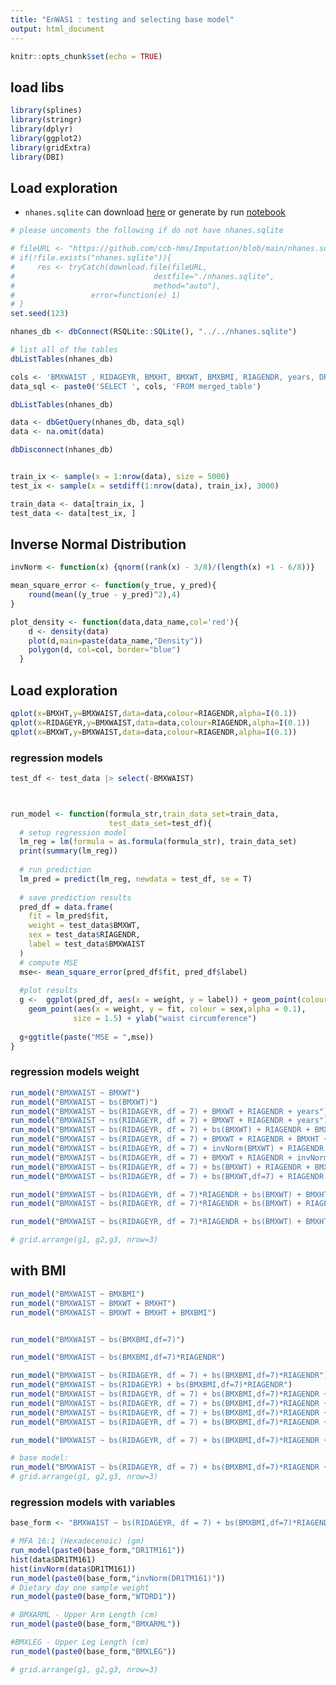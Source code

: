 ```yaml
---
title: "EnWAS1 : testing and selecting base model"
output: html_document
---
```


```r
knitr::opts_chunk$set(echo = TRUE)
```

## load libs
```r
library(splines)
library(stringr)
library(dplyr)
library(ggplot2)
library(gridExtra)
library(DBI)
```

## Load exploration

- `nhanes.sqlite` can download [here](https://github.com/ccb-hms/Imputation/blob/main/nhanes.sqlite) or generate by run [notebook](https://ccb-hms.github.io/Imputation/6_nhanes_data/nhanes_exploratory.html)

```r

# please uncoments the following if do not have nhanes.sqlite

# fileURL <- "https://github.com/ccb-hms/Imputation/blob/main/nhanes.sqlite"
# if(!file.exists("nhanes.sqlite")){
#     res <- tryCatch(download.file(fileURL,
#                               destfile="./nhanes.sqlite",
#                               method="auto"),
#                 error=function(e) 1)
# }
set.seed(123)

nhanes_db <- dbConnect(RSQLite::SQLite(), "../../nhanes.sqlite")

# list all of the tables
dbListTables(nhanes_db)

cols <- 'BMXWAIST , RIDAGEYR, BMXHT, BMXWT, BMXBMI, RIAGENDR, years, DR1TM161, WTDRD1, BMXLEG, BMXARML '
data_sql <- paste0('SELECT ', cols, 'FROM merged_table')

dbListTables(nhanes_db)

data <- dbGetQuery(nhanes_db, data_sql)
data <- na.omit(data)

dbDisconnect(nhanes_db)


train_ix <- sample(x = 1:nrow(data), size = 5000)
test_ix <- sample(x = setdiff(1:nrow(data), train_ix), 3000)

train_data <- data[train_ix, ]
test_data <- data[test_ix, ]
```

## Inverse Normal Distribution

```r
invNorm <- function(x) {qnorm((rank(x) - 3/8)/(length(x) +1 - 6/8))}

mean_square_error <- function(y_true, y_pred){
    round(mean((y_true - y_pred)^2),4)
}

plot_density <- function(data,data_name,col='red'){
    d <- density(data)
    plot(d,main=paste(data_name,"Density"))
    polygon(d, col=col, border="blue")
  }


```

## Load exploration


```r



qplot(x=BMXHT,y=BMXWAIST,data=data,colour=RIAGENDR,alpha=I(0.1))
qplot(x=RIDAGEYR,y=BMXWAIST,data=data,colour=RIAGENDR,alpha=I(0.1))
qplot(x=BMXWT,y=BMXWAIST,data=data,colour=RIAGENDR,alpha=I(0.1))
```




### regression models


```r
test_df <- test_data |> select(-BMXWAIST)



run_model <- function(formula_str,train_data_set=train_data,
                      test_data_set=test_df){
  # setup regression model
  lm_reg = lm(formula = as.formula(formula_str), train_data_set)
  print(summary(lm_reg))
  
  # run prediction
  lm_pred = predict(lm_reg, newdata = test_df, se = T)
  
  # save prediction results
  pred_df = data.frame(
    fit = lm_pred$fit,
    weight = test_data$BMXWT,
    sex = test_data$RIAGENDR,
    label = test_data$BMXWAIST
  )
  # compute MSE
  mse<- mean_square_error(pred_df$fit, pred_df$label)
  
  #plot results
  g <-  ggplot(pred_df, aes(x = weight, y = label)) + geom_point(colour = "black",alpha = 0.1) +
    geom_point(aes(x = weight, y = fit, colour = sex,alpha = 0.1),
              size = 1.5) + ylab("waist circumference")
  
  g+ggtitle(paste("MSE = ",mse))
}
```


### regression models weight


```r
run_model("BMXWAIST ~ BMXWT")
run_model("BMXWAIST ~ bs(BMXWT)")
run_model("BMXWAIST ~ bs(RIDAGEYR, df = 7) + BMXWT + RIAGENDR + years")
run_model("BMXWAIST ~ ns(RIDAGEYR, df = 7) + BMXWT + RIAGENDR + years")
run_model("BMXWAIST ~ bs(RIDAGEYR, df = 7) + bs(BMXWT) + RIAGENDR + BMXHT")
run_model("BMXWAIST ~ bs(RIDAGEYR, df = 7) + BMXWT + RIAGENDR + BMXHT + years")
run_model("BMXWAIST ~ bs(RIDAGEYR, df = 7) + invNorm(BMXWT) + RIAGENDR + BMXHT + years")
run_model("BMXWAIST ~ bs(RIDAGEYR, df = 7) + BMXWT + RIAGENDR + invNorm(BMXHT) + years")
run_model("BMXWAIST ~ bs(RIDAGEYR, df = 7) + bs(BMXWT) + RIAGENDR + BMXHT + years")
run_model("BMXWAIST ~ bs(RIDAGEYR, df = 7) + bs(BMXWT,df=7) + RIAGENDR + bs(BMXHT,df=7) + years")

run_model("BMXWAIST ~ bs(RIDAGEYR, df = 7)*RIAGENDR + bs(BMXWT) + BMXHT + years")
run_model("BMXWAIST ~ bs(RIDAGEYR, df = 7)*RIAGENDR + bs(BMXWT) + RIAGENDR+ BMXHT + years")

run_model("BMXWAIST ~ bs(RIDAGEYR, df = 7)*RIAGENDR + bs(BMXWT) + BMXHT")

# grid.arrange(g1, g2,g3, nrow=3)

```

## with BMI


```r
run_model("BMXWAIST ~ BMXBMI")
run_model("BMXWAIST ~ BMXWT + BMXHT")
run_model("BMXWAIST ~ BMXWT + BMXHT + BMXBMI")


run_model("BMXWAIST ~ bs(BMXBMI,df=7)")

run_model("BMXWAIST ~ bs(BMXBMI,df=7)*RIAGENDR")

run_model("BMXWAIST ~ bs(RIDAGEYR, df = 7) + bs(BMXBMI,df=7)*RIAGENDR")
run_model("BMXWAIST ~ bs(RIDAGEYR) + bs(BMXBMI,df=7)*RIAGENDR")
run_model("BMXWAIST ~ bs(RIDAGEYR, df = 7) + bs(BMXBMI,df=7)*RIAGENDR + BMXHT")
run_model("BMXWAIST ~ bs(RIDAGEYR, df = 7) + bs(BMXBMI,df=7)*RIAGENDR + bs(BMXHT)")
run_model("BMXWAIST ~ bs(RIDAGEYR, df = 7) + bs(BMXBMI,df=7)*RIAGENDR + BMXWT")
run_model("BMXWAIST ~ bs(RIDAGEYR, df = 7) + bs(BMXBMI,df=7)*RIAGENDR + bs(BMXWT) + bs(BMXHT)")

run_model("BMXWAIST ~ bs(RIDAGEYR, df = 7) + bs(BMXBMI,df=7)*RIAGENDR + BMXWT + BMXHT + years")

# base model:
run_model("BMXWAIST ~ bs(RIDAGEYR, df = 7) + bs(BMXBMI,df=7)*RIAGENDR + BMXWT + BMXHT")
# grid.arrange(g1, g2,g3, nrow=3)

```


### regression models with variables


```r
base_form <- "BMXWAIST ~ bs(RIDAGEYR, df = 7) + bs(BMXBMI,df=7)*RIAGENDR + BMXWT + BMXHT + "

# MFA 16:1 (Hexadecenoic) (gm)
run_model(paste0(base_form,"DR1TM161"))
hist(data$DR1TM161)
hist(invNorm(data$DR1TM161))
run_model(paste0(base_form,"invNorm(DR1TM161)"))
# Dietary day one sample weight
run_model(paste0(base_form,"WTDRD1"))

# BMXARML - Upper Arm Length (cm)
run_model(paste0(base_form,"BMXARML"))

#BMXLEG - Upper Leg Length (cm)
run_model(paste0(base_form,"BMXLEG"))

# grid.arrange(g1, g2,g3, nrow=3)

```